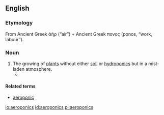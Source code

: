 ==English==

===Etymology===
From Ancient Greek ἀήρ (“air”) + Ancient Greek πονος (ponos, “work, labour”).

===Noun===
{{wikipedia}}
{{en-noun|-}}

# The growing of [[plant]]s without either [[soil]] or [[hydroponics]] but in a mist-laden atmosphere.
#* {{quote-book|year=1976|author=Richard W. Zobel, Peter Del Tredici, and John G. Torrey|title=Method for Growing Plants Aeroponically|publisher=Plant Physiology|page=Abstract|url=http://www.ncbi.nlm.nih.gov/pmc/articles/PMC542022|passage=The '''aeroponics''' system uses a spinner from a home humidifier to propel nutrient solution into a polyethylene-lined plywood box atop which plants are supported on plastic light-fixture “egg crating.”}}

====Related terms====
* [[aeroponic]]

[[io:aeroponics]]
[[id:aeroponics]]
[[pl:aeroponics]]
